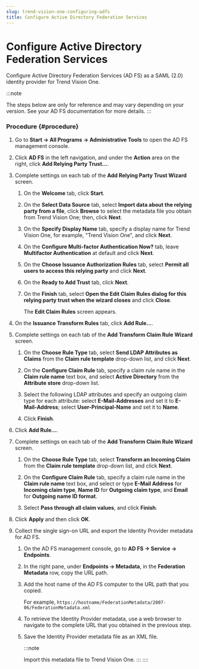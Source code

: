 ```yaml
---
slug: trend-vision-one-configuring-adfs
title: Configure Active Directory Federation Services
---
```

# Configure Active Directory Federation Services

Configure Active Directory Federation Services (AD FS) as a SAML (2.0) identity provider for Trend Vision One.

:::note

The steps below are only for reference and may vary depending on your version. See your AD FS documentation for more details.
:::

### Procedure {#procedure}

1.  Go to **Start → All Programs → Administrative Tools** to open the AD FS management console.

2.  Click **AD FS** in the left navigation, and under the **Action** area on the right, click **Add Relying Party Trust...**.

3.  Complete settings on each tab of the **Add Relying Party Trust Wizard** screen.

    1.  On the **Welcome** tab, click **Start**.

    2.  On the **Select Data Source** tab, select **Import data about the relying party from a file**, click **Browse** to select the metadata file you obtain from Trend Vision One; then, click **Next**.

    3.  On the **Specify Display Name** tab, specify a display name for Trend Vision One, for example, "Trend Vision One", and click **Next**.

    4.  On the **Configure Multi-factor Authentication Now?** tab, leave **Multifactor Authentication** at default and click **Next**.

    5.  On the **Choose Issuance Authorization Rules** tab, select **Permit all users to access this relying party** and click **Next**.

    6.  On the **Ready to Add Trust** tab, click **Next**.

    7.  On the **Finish** tab, select **Open the Edit Claim Rules dialog for this relying party trust when the wizard closes** and click **Close**.

        The **Edit Claim Rules** screen appears.

4.  On the **Issuance Transform Rules** tab, click **Add Rule...**.

5.  Complete settings on each tab of the **Add Transform Claim Rule Wizard** screen.

    1.  On the **Choose Rule Type** tab, select **Send LDAP Attributes as Claims** from the **Claim rule template** drop-down list, and click **Next**.

    2.  On the **Configure Claim Rule** tab, specify a claim rule name in the **Claim rule name** text box, and select **Active Directory** from the **Attribute store** drop-down list.

    3.  Select the following LDAP attributes and specify an outgoing claim type for each attribute: select **E-Mail-Addresses** and set it to **E-Mail-Address**; select **User-Principal-Name** and set it to **Name**.

    4.  Click **Finish**.

6.  Click **Add Rule...**.

7.  Complete settings on each tab of the **Add Transform Claim Rule Wizard** screen.

    1.  On the **Choose Rule Type** tab, select **Transform an Incoming Claim** from the **Claim rule template** drop-down list, and click **Next**.

    2.  On the **Configure Claim Rule** tab, specify a claim rule name in the **Claim rule name** text box, and select or type **E-Mail Address** for **Incoming claim type**, **Name ID** for **Outgoing claim type**, and **Email** for **Outgoing name ID format**.

    3.  Select **Pass through all claim values**, and click **Finish**.

8.  Click **Apply** and then click **OK**.

9.  Collect the single sign-on URL and export the Identity Provider metadata for AD FS.

    1.  On the AD FS management console, go to **AD FS → Service → Endpoints**.

    2.  In the right pane, under **Endpoints → Metadata**, in the **Federation Metadata** row, copy the URL path.

    3.  Add the host name of the AD FS computer to the URL path that you copied.

        For example, `https://hostname/FederationMetadata/2007-06/FederationMetadata.xml`

    4.  To retrieve the Identity Provider metadata, use a web browser to navigate to the complete URL that you obtained in the previous step.

    5.  Save the Identity Provider metadata file as an XML file.

        :::note

        Import this metadata file to Trend Vision One.
        :::
::::
